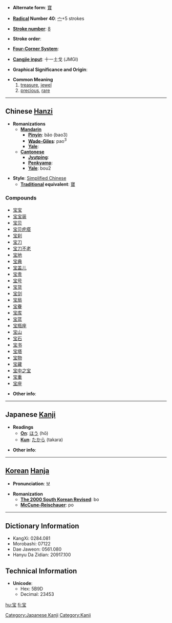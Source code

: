 * '''Alternate form''': [[寶]]

* '''[[Wiktionary:Chinese radical index| Radical]] Number 40''': [[Wiktionary:Chinese radical index 宀|宀]]+5 strokes

* '''[[Wiktionary:Chinese total strokes index|Stroke number]]''': [[Wiktionary:Chinese total strokes index 8|8]]

* '''Stroke order''': 

* '''[[Wiktionary:Chinese four corner index|Four-Corner System]]''': 

* '''[[Wiktionary:Chinese Cangjie index|Cangjie input]]''': 十一土戈 (JMGI)

* '''Graphical Significance and Origin''': 

* '''Common Meaning'''
*#[[treasure]], [[jewel]]
*# [[precious]], [[rare]]


----

== Chinese [[Hanzi]] ==

* '''Romanizations'''
** '''[[Mandarin]]'''
*** '''[[Pinyin]]''': bǎo (bao3)
*** '''[[Wade-Giles]]''': pao<sup>3</sup>
*** '''[[Yale]]''': 
** '''[[Cantonese]]'''
*** '''[[Jyutping]]''':
*** '''[[Penkyamp]]''': 
*** '''[[Yale]]''': bou2

* '''Style''': [[Simplified Chinese]] 
** '''[[Traditional Chinese|Traditional]] equivalent''': [[寶]]

===Compounds===
*[[宝宝]]
*[[宝宝装]]
*[[宝贝]]
*[[宝贝疙瘩]]
*[[宝刹]]
*[[宝刀]]
*[[宝刀不老]]
*[[宝地]]
*[[宝典]]
*[[宝盖儿]]
*[[宝贵]]
*[[宝号]]
*[[宝货]]
*[[宝剑]]
*[[宝局]]
*[[宝眷]]
*[[宝库]]
*[[宝蓝]]
*[[宝瓶座]]
*[[宝山]]
*[[宝石]]
*[[宝书]]
*[[宝塔]]
*[[宝物]]
*[[宝藏]]
*[[宝中之宝]]
*[[宝重]]
*[[宝座]]

* '''Other info''': 

----

== Japanese [[Kanji]] ==

* '''Readings'''
** '''[[On]]''': [[ほう]] (hō)
** '''[[Kun]]''': [[たから]] (takara)

* '''Other info''':  

----

== [[Korean]] [[Hanja]] ==

* '''Pronunciation''': 보

* '''Romanization'''
** '''[[The 2000 South Korean Revised Romanization|The 2000 South Korean Revised]]''': bo
** '''[[McCune-Reischauer]]''': po

----

== Dictionary Information ==

* KangXi: 0284.081
* Morobashi: 07122
* Dae Jaweon: 0561.080
* Hanyu Da Zidian: 20917.100

== Technical Information ==

* '''Unicode''':
** Hex: 5B9D
** Decimal: 23453

[[Category:Japanese Kanji]]
[[Category:Kanji]]

[[hu:宝]]
[[fi:宝]]